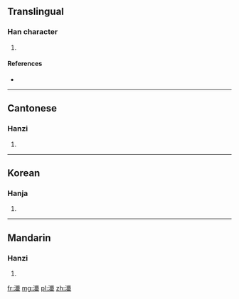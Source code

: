 ==Translingual==

===Han character===
{{Han char|rn=85|rad=水|as=17|sn=20|four=3315<sub>0</sub>|canj=水人戈一 (EOIM)}}

# {{defn|Han|sort=水17}}

====References====
* {{Han ref|kx=0661.130|dkj=18706|dj=1071.010|hdz=31789.020|uh=7038|ud=28728|bh=F462|bd=62562}}

----

==Cantonese==

===Hanzi===
{{yue-hanzi|jyut=|y=chim1}}

# {{defn|lang=yue|sort=水17}}

----

==Korean==

===Hanja===
{{ko-hanja|hangeul=첨|eumhun=|rv=cheom|mr=ch'ŏm|y=chem}}

# {{defn|lang=ko|sort=水17}}

----

==Mandarin==

===Hanzi===
{{cmn-hanzi|pin=[[jiān]] ([[jian1]])|wg=chien<sup>1</sup>}}

# {{defn|lang=cmn|sort=水17}}

[[fr:瀸]]
[[mg:瀸]]
[[pl:瀸]]
[[zh:瀸]]
